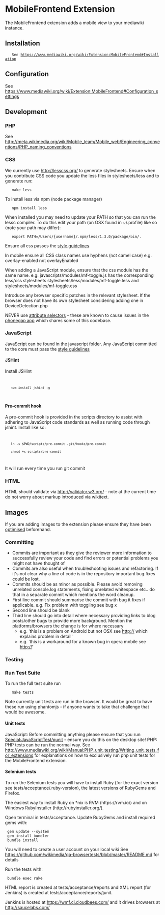 = MobileFrontend Extension =
The MobileFrontend extension adds a mobile view to your mediawiki instance.

== Installation ==
	See https://www.mediawiki.org/wiki/Extension:MobileFrontend#Installation

== Configuration ==
See https://www.mediawiki.org/wiki/Extension:MobileFrontend#Configuration_settings

== Development ==

=== PHP ===
See http://meta.wikimedia.org/wiki/Mobile_team/Mobile_web/Engineering_conventions/PHP_naming_conventions

=== CSS ===
We currently use http://lesscss.org/ to generate stylesheets.
Ensure when you contribute CSS code you update the less files in stylesheets/less and to generate run:

	make less

To install less via npm (node package manager)

	npm install less

When installed you may need to update your PATH so that you can run the lessc compiler. To do this edit your path (on OSX found in ~/.profile) like so (note your path may differ):

	export PATH=/Users/{username}/.npm/less/1.3.0/package/bin/.

Ensure all css passes the [https://www.mediawiki.org/wiki/Manual:Coding_conventions/CSS style guidelines]

In mobile ensure all CSS class names use hyphens (not camel case)
e.g. overlay-enabled not overlayEnabled

When adding a JavaScript module, ensure that the css module has the same name.
e.g. javascripts/modules/mf-toggle.js has the corresponding less/css stylesheets stylesheets/less/modules/mf-toggle.less and stylesheets/modules/mf-toggle.css

Introduce any browser specific patches in the relevant stylesheet. If the browser does not have its own stylesheet considering adding one in DeviceDetection.php

NEVER use [http://www.w3.org/TR/CSS2/selector.html#attribute-selectors attribute selectors] - these are known to cause issues in the [https://github.com/wikimedia/WikipediaMobile phonegap app] which shares some of this codebase.

=== JavaScript ===
JavaScript can be found in the javascript folder. Any JavaScript committed to the core must pass the [https://www.mediawiki.org/wiki/Manual:Coding_conventions/JavaScript style guidelines]

==== JSHint ====
Install JSHint
<code>
	npm install jshint -g
</code>

==== Pre-commit hook ====
A pre-commit hook is provided in the scripts directory to assist with adhering to JavaScript code standards as well as running code through jshint. Install like so:
<code>
	ln -s $PWD/scripts/pre-commit .git/hooks/pre-commit
	chmod +x scripts/pre-commit
</code>
It will run every time you run git commit

=== HTML ===
HTML should validate via http://validator.w3.org/ - note at the current time do not worry about markup introduced via wikitext.

== Images ==
If you are adding images to the extension please ensure they have been [http://pmt.sourceforge.net/pngcrush/ optimised] beforehand.

=== Committing ===
* Commits are important as they give the reviewer more information to successfully review your code and find errors or potential problems you might not have thought of
* Commits are also useful when troubleshooting issues and refactoring. If it's not clear why a line of code is in the repository important bug fixes could be lost.
* Commits should be as minor as possible. Please avoid removing unrelated console.log statements, fixing unrelated whitespace etc.. do that in a separate commit which mentions the word cleanup.
* First line commit should summarise the commit with bug it fixes if applicable. e.g. Fix problem with toggling see bug x
* Second line should be blank
* Third line should go into detail where necessary providing links to blog posts/other bugs to provide more background. Mention the platforms/browsers the change is for where necessary
** e.g. 'this is a problem on Android but not OSX see http://<url> which explains problem in detail'
** e.g. 'this is a workaround for a known bug in opera mobile see http://<url>'

=== Testing ===

=== Run Test Suite ===
To run the full test suite run

	make tests

Note currently unit tests are run in the browser. It would be great to have these run using phantomjs - if anyone wants to take that challenge that would be awesome.

==== Unit tests ====
JavaScript: Before committing anything please ensure that you run [[Special:JavaScriptTest/qunit]] - ensure you do this on the desktop site!
PHP: PHP tests can be run the normal way. See [[http://www.mediawiki.org/wiki/Manual:PHP_unit_testing/Writing_unit_tests_for_extensions]] for explanations on how to exclusively run php unit tests for the MobileFrontend extension.

==== Selenium tests ====
To run the Selenium tests you will have to install Ruby (for the exact version see tests/acceptance/.ruby-version), the latest versions of RubyGems and Firefox.

The easiest way to install Ruby on *nix is RVM (https://rvm.io/) and on Windows RubyInstaller (http://rubyinstaller.org/).

Open terminal in tests/acceptance. Update RubyGems and install required gems with:

  gem update --system
  gem install bundler
  bundle install

You will need to create a user account on your local wiki
See https://github.com/wikimedia/qa-browsertests/blob/master/README.md for details

Run the tests with:

  bundle exec rake

HTML report is created at tests/acceptance/reports and XML report (for Jenkins) is created at tests/acceptance/reports/junit.

Jenkins is hosted at https://wmf.ci.cloudbees.com/ and it drives browsers at http://saucelabs.com/
